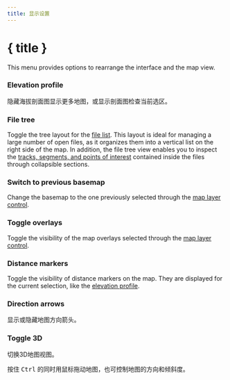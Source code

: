 ```yaml
---
title: 显示设置
---
```


<script lang="ts">
</script>

# { title }

This menu provides options to rearrange the interface and the map view.

### <ChartArea size="16" class="inline-block" style="margin-bottom: 2px" /> Elevation profile

隐藏海拔剖面图显示更多地图，或显示剖面图检查当前选区。

### <ListTree size="16" class="inline-block" style="margin-bottom: 2px" /> File tree

Toggle the tree layout for the [file list](../files-and-stats).
This layout is ideal for managing a large number of open files, as it organizes them into a vertical list on the right side of the map.
In addition, the file tree view enables you to inspect the [tracks, segments, and points of interest](../gpx) contained inside the files through collapsible sections.

### <Map size="16" class="inline-block" style="margin-bottom: 2px" /> Switch to previous basemap

Change the basemap to the one previously selected through the [map layer control](../map-controls).

### <Layers2 size="16" class="inline-block" style="margin-bottom: 2px" /> Toggle overlays

Toggle the visibility of the map overlays selected through the [map layer control](../map-controls).

### <Coins size="16" class="inline-block" style="margin-bottom: 2px" /> Distance markers

Toggle the visibility of distance markers on the map.
They are displayed for the current selection, like the [elevation profile](../files-and-stats).

### <Milestone size="16" class="inline-block" style="margin-bottom: 2px" /> Direction arrows

显示或隐藏地图方向箭头。

### <Box size="16" class="inline-block" style="margin-bottom: 2px" /> Toggle 3D

切换3D地图视图。

<DocsNote>

按住 <kbd>Ctrl</kbd> 的同时用鼠标拖动地图，也可控制地图的方向和倾斜度。

</DocsNote>
